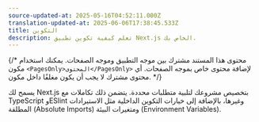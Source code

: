 ```yaml
---
source-updated-at: 2025-05-16T04:52:11.000Z
translation-updated-at: 2025-06-06T17:38:45.533Z
title: التكوين
description: تعلم كيفية تكوين تطبيق Next.js الخاص بك.
---
```


{/* محتوى هذا المستند مشترك بين موجه التطبيق وموجه الصفحات. يمكنك استخدام مكون `<PagesOnly>المحتوى</PagesOnly>` لإضافة محتوى خاص بموجه الصفحات. أي محتوى مشترك لا يجب أن يكون مغلفًا داخل مكون. */}

يسمح لك Next.js بتخصيص مشروعك لتلبية متطلبات محددة. يتضمن ذلك تكاملات مع TypeScript وESlint وغيرها، بالإضافة إلى خيارات التكوين الداخلية مثل الاستيرادات المطلقة (Absolute Imports) ومتغيرات البيئة (Environment Variables).